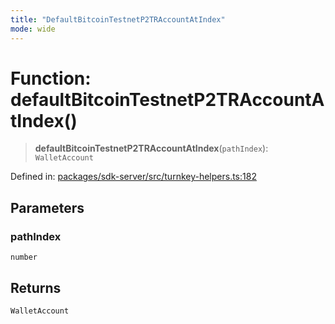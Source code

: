```yaml
---
title: "DefaultBitcoinTestnetP2TRAccountAtIndex"
mode: wide
---
```

  
# Function: defaultBitcoinTestnetP2TRAccountAtIndex()

> **defaultBitcoinTestnetP2TRAccountAtIndex**(`pathIndex`): `WalletAccount`

Defined in: [packages/sdk-server/src/turnkey-helpers.ts:182](https://github.com/tkhq/sdk/blob/main/packages/sdk-server/src/turnkey-helpers.ts#L182)

## Parameters

### pathIndex

`number`

## Returns

`WalletAccount`
